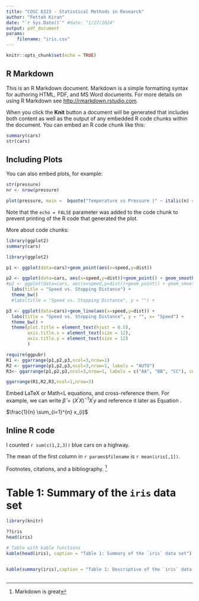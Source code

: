 ```yaml
---
title: "COSC 6323 - Statistical Methods in Research"
author: "Fettah Kiran"
date: "`r Sys.Date()`" #date: "1/27/2024"
output: pdf_document
params: 
    filename: "iris.csv"
---
```


```r
knitr::opts_chunk$set(echo = TRUE)
```

## R Markdown

This is an R Markdown document. Markdown is a simple formatting syntax for authoring HTML, PDF, and MS Word documents. For more details on using R Markdown see <http://rmarkdown.rstudio.com>.

When you click the **Knit** button a document will be generated that includes both content as well as the output of any embedded R code chunks within the document. You can embed an R code chunk like this:

```r
summary(cars)
str(cars)

```

## Including Plots

You can also embed plots, for example:

```r
str(pressure)
nr <- nrow(pressure)

plot(pressure, main =  bquote("Temperature vs Pressure |" ~ italic(n) == .(nr) ~ "and" ~ B^2))
```

Note that the `echo = FALSE` parameter was added to the code chunk to prevent printing of the R code that generated the plot.

More about code chunks:
```r
library(ggplot2)
summary(cars)
```

```r
library(ggplot2)

p1 <- ggplot(data=cars)+geom_point(aes(x=speed,y=dist)) 

p2 <- ggplot(data=cars, aes(x=speed,y=dist))+geom_point() + geom_smooth() +
#p2 <- ggplot(data=cars, aes(x=speed,y=dist))+geom_point() + geom_smooth() +
  labs(title = "Speed vs. Stopping Distance") +
  theme_bw()
  #labs(title = "Speed vs. Stopping Distance", y = "") + 

p3 <- ggplot(data=cars)+geom_line(aes(x=speed,y=dist)) + 
  labs(title = "Speed vs. Stopping Distance", y = "", x= "Speed") + 
  theme_bw() + 
  theme(plot.title = element_text(hjust = 0.5),
        axis.title.x = element_text(size = 12),
        axis.title.y = element_text(size = 12)
        )
```


```r

require(ggpubr)
R1 <- ggarrange(p1,p2,p3,ncol=3,nrow=1)
R2 <- ggarrange(p1,p2,p3,ncol=3,nrow=1, labels = "AUTO")
R3<- ggarrange(p1,p2,p3,ncol=3,nrow=1, labels = c("AA", "BB", "CC"), common.legend = TRUE)

ggarrange(R1,R2,R3,ncol=1,nrow=3)
```







Embed LaTeX or Math<L equations, and cross-reference them. For example, we can write $\hat{\beta} = (X^{\prime}X)^{-1}X^{\prime}y$ and reference it later as Equation \ref{eq:ols}.


$\frac{1}{n} \sum_{i=1}^{n} x_{i}$


## Inline R code
I counted `r sum(c(1,2,3))` blue cars on a highway.

The mean of the first column in `r params$filename`
is `r mean(iris[,1])`.


Footnotes, citations, and a bibliography. [^1]

[^1]: Markdown is great


\newpage
# Table 1: Summary of the `iris` data set

```r
library(knitr)

??iris
head(iris)

# Table with kable functions 
kable(head(iris), caption = "Table 1: Summary of the `iris` data set")


kable(summary(iris),caption = "Table 1: Descriptive of the `iris` data set" )



```
